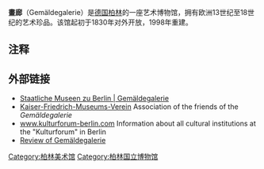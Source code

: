 '''畫廊'''（Gemäldegalerie）是[[德国|德国]][[柏林|柏林]]的一座艺术博物馆，拥有欧洲13世纪至18世纪的艺术珍品。该馆起初于1830年对外开放，1998年重建。

==注释==
{{reflist|1}}

==外部链接==
{{Commons category|Gemäldegalerie, Berlin}}
* [http://www.smb.spk-berlin.de/smb/sammlungen/details.php?objectId=5&lang=en Staatliche Museen zu Berlin | Gemäldegalerie] {{Wayback|url=http://www.smb.spk-berlin.de/smb/sammlungen/details.php?objectId=5&lang=en |date=20110211024648 }}
* [https://web.archive.org/web/20051230144359/http://www.freundeskreise-berliner-kultur.de/kfmv/ Kaiser-Friedrich-Museums-Verein] Association of the friends of the ''Gemäldegalerie''
* [http://www.kulturforum-berlin.com/ www.kulturforum-berlin.com] {{Wayback|url=http://www.kulturforum-berlin.com/ |date=20110602162647 }} Information about all cultural institutions at the "Kulturforum" in Berlin
* [http://www.internationalcircuit.com/berlin-germany/tourism-1.php Review of Gemäldegalerie] {{Wayback|url=http://www.internationalcircuit.com/berlin-germany/tourism-1.php |date=20110713045846 }}

{{coord|52|30|30.5|N|13|21|55.5|E|region:DE-BE_type:landmark|display=title}}

{{Authority control}}
{{DEFAULTSORT:Gemaldegalerie, Berlin}}
[[Category:柏林美术馆|Category:柏林美术馆]]
[[Category:柏林国立博物馆|Category:柏林国立博物馆]]